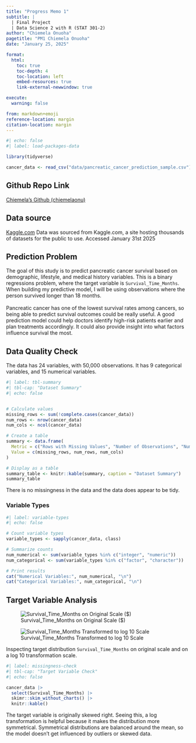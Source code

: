 ```yaml
---
title: "Progress Memo 1"
subtitle: |
  | Final Project 
  | Data Science 2 with R (STAT 301-2)
author: "Chiemela Onuoha"
pagetitle: "PM1 Chiemela Onuoha"
date: "January 25, 2025"

format:
  html:
    toc: true
    toc-depth: 4
    toc-location: left
    embed-resources: true
    link-external-newwindow: true

execute:
  warning: false

from: markdown+emoji
reference-location: margin
citation-location: margin
---
```



```r
#| echo: false
#| label: load-packages-data

library(tidyverse)

cancer_data <- read_csv("data/pancreatic_cancer_prediction_sample.csv")

```

::: {.callout-tip icon=false}

## Github Repo Link

[Chiemela's Github (chiemelaonu)](https://github.com/stat301-2-2025-winter/final-project-2-chiemelaonu.git)

:::

## Data source

[Kaggle.com](https://www.kaggle.com/datasets/raedaddala/top-500-600-movies-of-each-year-from-1960-to-2024/code)
Data was sourced from Kaggle.com, a site hosting thousands of datasets for the public to use. Accessed January 31st 2025


## Prediction Problem
The goal of this study is to predict pancreatic cancer survival based on demographic, lifestyle, and medical history variables. This is a binary regressions problem, where the target variable is `Survival_Time_Months`. When building my predictive model, I will be using observations where the person survived longer than 18 months.
<br>  
Pancreatic cancer has one of the lowest survival rates among cancers, so being able to predict survival outcomes could be really useful. A good prediction model could help doctors identify high-risk patients earlier and plan treatments accordingly. It could also provide insight into what factors influence survival the most.  


## Data Quality Check


The data has 24 variables, with 50,000 observations. It has 9 categorical variables, and 15 numerical variables.


```r
#| label: tbl-summary
#| tbl-cap: "Dataset Summary"
#| echo: false


# Calculate values
missing_rows <- sum(!complete.cases(cancer_data))
num_rows <- nrow(cancer_data)
num_cols <- ncol(cancer_data)

# Create a table
summary <- data.frame(
  Metric = c("Rows with Missing Values", "Number of Observations", "Number of Variables"),
  Value = c(missing_rows, num_rows, num_cols)
)

# Display as a table
summary_table <- knitr::kable(summary, caption = "Dataset Summary")
summary_table

```
There is no missingness in the data and the data does appear to be tidy.

### Variable Types 

```r
#| label: variable-types
#| echo: false

# Count variable types
variable_types <- sapply(cancer_data, class)

# Summarize counts
num_numerical <- sum(variable_types %in% c("integer", "numeric"))
num_categorical <- sum(variable_types %in% c("factor", "character"))

# Print results
cat("Numerical Variables:", num_numerical, "\n")
cat("Categorical Variables:", num_categorical, "\n")
```



## Target Variable Analysis

::: {#fig-price-dists layout-ncol=2}

![Survival_Time_Months on Original Scale ($)](figures/graphic_1.png){#fig-profit-orig}

![Survival_Time_Months Transformed to log 10 Scale](figures/graphic_2.png){#fig-profit-log10}

Inspecting target distribution `Survival_Time_Months` on original scale and on a log 10 transformation scale.

:::

```r
#| label: missingness-check
#| tbl-cap: "Target Variable Check"
#| echo: false

cancer_data |>
  select(Survival_Time_Months) |>
  skimr::skim_without_charts() |>
  knitr::kable()
```
The target variable is originally skewed right. Seeing this, a log transformation is helpful because it makes the distribution more symmetrical.
Symmetrical distributions are balanced around the mean, so the model doesn't get influenced by outliers or skewed data. 